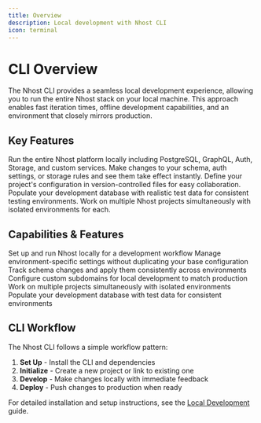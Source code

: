 ```yaml
---
title: Overview
description: Local development with Nhost CLI
icon: terminal
---
```


# CLI Overview

The Nhost CLI provides a seamless local development experience, allowing you to run the entire Nhost stack on your local machine. This approach enables fast iteration times, offline development capabilities, and an environment that closely mirrors production.

## Key Features

<CardGroup cols={2}>
  <Card title="Complete Local Stack" icon="layer-group">
    Run the entire Nhost platform locally including PostgreSQL, GraphQL, Auth, Storage, and custom services.
  </Card>
  <Card title="Fast Iteration" icon="bolt">
    Make changes to your schema, auth settings, or storage rules and see them take effect instantly.
  </Card>
  <Card title="Configuration as Code" icon="code">
    Define your project's configuration in version-controlled files for easy collaboration.
  </Card>
  <Card title="Seed Data" icon="seedling" href="/platform/cli/seeds">
    Populate your development database with realistic test data for consistent testing environments.
  </Card>
  <Card title="Multi-project Support" icon="folder-tree" href="/platform/cli/multiple-projects">
    Work on multiple Nhost projects simultaneously with isolated environments for each.
  </Card>
</CardGroup>

## Capabilities & Features

<CardGroup cols={3}>
  <Card title="Local Development" icon="laptop-code" href="/platform/cli/local-development">
    Set up and run Nhost locally for a development workflow
  </Card>
  <Card title="Configuration Overlays" icon="layer-group" href="/platform/cli/configuration-overlays">
    Manage environment-specific settings without duplicating your base configuration
  </Card>
  <Card title="Migration Management" icon="database" href="/platform/cli/migrate-config">
    Track schema changes and apply them consistently across environments
  </Card>
  <Card title="Custom Subdomains" icon="globe" href="/platform/cli/subdomain">
    Configure custom subdomains for local development to match production
  </Card>
  <Card title="Multiple Projects" icon="folder-tree" href="/platform/cli/multiple-projects">
    Work on multiple projects simultaneously with isolated environments
  </Card>
  <Card title="Seed Data" icon="seedling" href="/platform/cli/seeds">
    Populate your development database with test data for consistent environments
  </Card>
</CardGroup>

## CLI Workflow

The Nhost CLI follows a simple workflow pattern:

1. **Set Up** - Install the CLI and dependencies
2. **Initialize** - Create a new project or link to existing one
3. **Develop** - Make changes locally with immediate feedback
4. **Deploy** - Push changes to production when ready

For detailed installation and setup instructions, see the [Local Development](/platform/cli/local-development) guide.